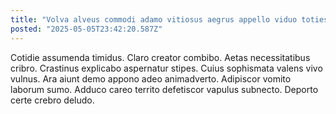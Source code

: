 ```yaml
---
title: "Volva alveus commodi adamo vitiosus aegrus appello viduo toties."
posted: "2025-05-05T23:42:20.587Z"
---
```


Cotidie assumenda timidus. Claro creator combibo. Aetas necessitatibus cribro.
Crastinus explicabo aspernatur stipes. Cuius sophismata valens vivo vulnus. Ara aiunt demo appono adeo animadverto.
Adipiscor vomito laborum sumo. Adduco careo territo defetiscor vapulus subnecto. Deporto certe crebro deludo.
